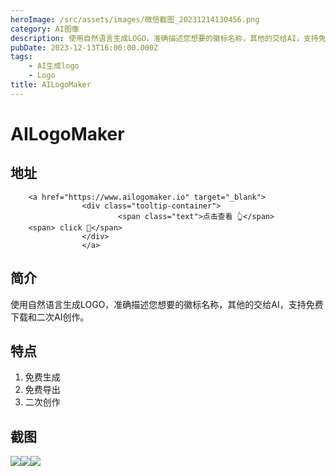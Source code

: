 ```yaml
---
heroImage: /src/assets/images/微信截图_20231214130456.png
category: AI图像
description: 使用自然语言生成LOGO，准确描述您想要的徽标名称，其他的交给AI，支持免费下载和二次AI创作。
pubDate: 2023-12-13T16:00:00.000Z
tags:
    - AI生成logo
    - Logo
title: AILogoMaker
---
```


# AILogoMaker

## 地址

        <a href="https://www.ailogomaker.io" target="_blank">
                    <div class="tooltip-container">
                            <span class="text">点击查看 👆</span>
        <span> click 👋</span>
                    </div>
                    </a>
## 简介

使用自然语言生成LOGO，准确描述您想要的徽标名称，其他的交给AI，支持免费下载和二次AI创作。

## 特点

1. 免费生成
2. 免费导出
3. 二次创作

## 截图

![](/src/assets/images/微信截图_20231214130456.png)![](/src/assets/images/微信截图_20231214130505.png)![](/src/assets/images/微信截图_20231214130729.png)
